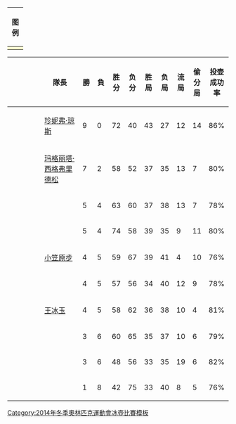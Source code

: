 {| class="wikitable" style="text-align: center;"
!colspan=2|图例
|-
| style="background:#ffffcc; width:20px;"|
|align=left| 晋级淘汰赛的队伍
|}
{| class=wikitable border=1 cellpadding=5 cellspacing=0 style="font-size:95%;text-align:center" 
!width=160|{{tnavbar-header|國家|2014 Winter Olympics women's curling standings}}
!width=160|隊長
!width=20|勝
!width=20|負
!width=20|胜分
!width=20|负分
!width=20|胜局
!width=20|负局
!width=20|流局
!width=20|偷分局
!width=40|投壶成功率
|- bgcolor=#ffffcc
| align=left|{{flagIOC|CAN|2014年冬季}}
| align=left|[[珍妮弗·琼斯 (冰壶运动员)|珍妮弗·琼斯]]
| 9 || 0 || 72 || 40 || 43 || 27 || 12 || 14 || 86%
|- bgcolor=#ffffcc
| align=left|{{flagIOC|SWE|2014年冬季}}
| align=left|[[玛格丽塔·西格弗里德松]]
| 7 || 2 || 58 || 52 || 37 || 35 || 13 || 7 || 80%
|- bgcolor=#ffffcc
| align=left|{{flagIOC|SUI|2014年冬季}}
| align=left|{{link-en|Mirjam Ott|Mirjam Ott}}
| 5 || 4 || 63 || 60 || 37 || 38 || 13 || 7 || 78%
|- bgcolor=#ffffcc
| align=left|{{flagIOC|GBR|2014年冬季}}
| align=left|{{link-en|Eve Muirhead|Eve Muirhead}}
| 5 || 4 || 74 || 58 || 39 || 35 || 9 || 11 || 80%
|-
| align=left|{{flagIOC|JPN|2014年冬季}}
| align=left|[[小笠原步]]
| 4 || 5 || 59 || 67 || 39 || 41 || 4 || 10 || 76%
|-
| align=left|{{flagIOC|DEN|2014年冬季}}
| align=left|{{link-en|Lene Nielsen|Lene Nielsen}}
| 4 || 5 || 57 || 56 || 34 || 40 || 12 || 9 || 78%
|-
| align=left|{{flagIOC|CHN|2014年冬季}}
| align=left|[[王冰玉]]
| 4 || 5 || 58 || 62 || 36 || 38 || 10 || 4 || 81%
|- 
| align=left|{{flagIOC|KOR|2014年冬季}}
| align=left|{{link-en|金智善|Kim Ji-sun}}
| 3 || 6 || 60 || 65 || 35 || 37 || 10 || 6 || 79%
|-
| align=left|{{flagIOC|RUS|2014年冬季}}
| align=left|{{link-en|Anna Sidorova|Anna Sidorova}}
| 3 || 6 || 48 || 56 || 33 || 35 || 19 || 6 || 82%
|-
| align=left|{{flagIOC|USA|2014年冬季}}
| align=left|{{link-en|Erika Brown|Erika Brown}}
| 1 || 8 || 42 || 75 || 33 || 40 || 8 || 5 || 76%
|}<noinclude>
{{2014 Winter Olympics curling convenience template navbox}}
[[Category:2014年冬季奧林匹克運動會冰壺比賽模板]]
</noinclude>